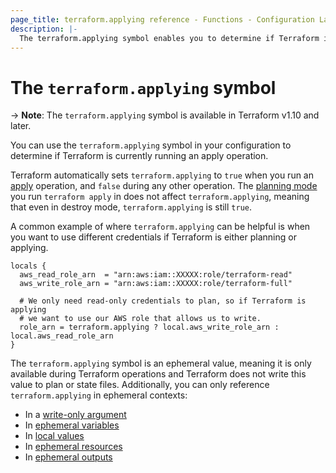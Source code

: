```yaml
---
page_title: terraform.applying reference - Functions - Configuration Language  
description: |-  
  The terraform.applying symbol enables you to determine if Terraform is currently running an apply operation.  
---
```


# The `terraform.applying` symbol

-> **Note**: The `terraform.applying` symbol is available in Terraform v1.10 and later.

You can use the `terraform.applying` symbol in your configuration to determine if Terraform is currently running an apply operation.

Terraform automatically sets `terraform.applying` to `true` when you run an [apply](/terraform/cli/commands/apply) operation, and `false` during any other operation. The [planning mode](/terraform/cli/commands/plan#planning-modes) you run `terraform apply` in does not affect `terraform.applying`, meaning that even in destroy mode, `terraform.applying` is still `true`.

A common example of where `terraform.applying` can be helpful is when you want to use different credentials if Terraform is either planning or applying.

```hcl
locals {
  aws_read_role_arn  = "arn:aws:iam::XXXXX:role/terraform-read"
  aws_write_role_arn = "arn:aws:iam::XXXXX:role/terraform-full"

  # We only need read-only credentials to plan, so if Terraform is applying 
  # we want to use our AWS role that allows us to write.
  role_arn = terraform.applying ? local.aws_write_role_arn : local.aws_read_role_arn
}
```

The `terraform.applying` symbol is an ephemeral value, meaning it is only available during Terraform operations and Terraform does not write this value to plan or state files. Additionally, you can only reference `terraform.applying` in ephemeral contexts:

* In a [write-only argument](/terraform/language/resources/ephemeral/write-only)
* In [ephemeral variables](/terraform/language/values/variables#exclude-values-from-state)  
* In [local values](/terraform/language/values/locals#ephemeral-values)  
* In [ephemeral resources](/terraform/language/resources/ephemeral)  
* In [ephemeral outputs](/terraform/language/values/outputs#ephemeral-avoid-storing-values-in-state-or-plan-files)